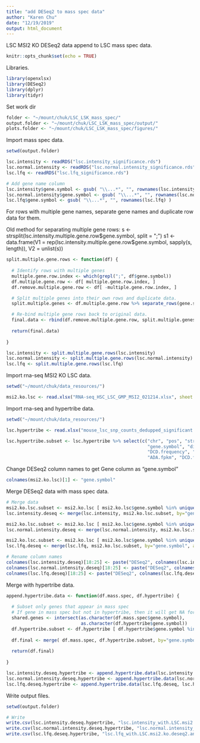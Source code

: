 ```yaml
---
title: "add DESeq2 to mass spec data"
author: "Karen Chu"
date: "12/19/2019"
output: html_document
---
```


LSC MSI2 KO DESeq2 data append to LSC mass spec data.

```r
knitr::opts_chunk$set(echo = TRUE)
```

Libraries.

```r
library(openxlsx)
library(DESeq2)
library(dplyr)
library(tidyr)
```

Set work dir

```r
folder <- "~/mount/chuk/LSC_LSK_mass_spec/"
output.folder <- "~/mount/chuk/LSC_LSK_mass_spec/output/"
plots.folder <- "~/mount/chuk/LSC_LSK_mass_spec/figures/"
```

Import mass spec data.

```r
setwd(output.folder)

lsc.intensity <- readRDS("lsc.intensity_significance.rds")
lsc.normal.intensity <- readRDS("lsc.normal.intensity_significance.rds")
lsc.lfq <- readRDS("lsc.lfq_significance.rds")

# Add gene name column
lsc.intensity$gene.symbol <- gsub( "\\...*", "", rownames(lsc.intensity) )
lsc.normal.intensity$gene.symbol <- gsub( "\\...*", "", rownames(lsc.normal.intensity) )
lsc.lfq$gene.symbol <- gsub( "\\...*", "", rownames(lsc.lfq) )
```

For rows with multiple gene names, separate gene names and duplicate row data for them.

Old method for separating multiple gene rows:
s <- strsplit(lsc.intensity.multiple.gene.row$gene.symbol, split = ";")
s1 <- data.frame(V1 = rep(lsc.intensity.multiple.gene.row$gene.symbol, sapply(s, length)), 
                 V2 = unlist(s))

```r
split.multiple.gene.rows <- function(df) {
  
  # Identify rows with multiple genes
  multiple.gene.row.index <- which(grepl(";", df$gene.symbol))
  df.multiple.gene.row <- df[ multiple.gene.row.index, ]
  df.remove.multiple.gene.row <- df[ -multiple.gene.row.index, ]

  # Split multiple genes into their own rows and duplicate data.
  split.multiple.genes <- df.multiple.gene.row %>% separate_rows(gene.symbol)

  # Re-bind multiple gene rows back to original data.
  final.data <- rbind(df.remove.multiple.gene.row, split.multiple.genes)
  
  return(final.data)
  
}

lsc.intensity <- split.multiple.gene.rows(lsc.intensity)
lsc.normal.intensity <- split.multiple.gene.rows(lsc.normal.intensity)
lsc.lfq <- split.multiple.gene.rows(lsc.lfq)
```

Import rna-seq MSI2 KO LSC data.

```r
setwd("~/mount/chuk/data_resources/")

msi2.ko.lsc <- read.xlsx("RNA-seq_HSC_LSC_GMP_MSI2_021214.xlsx", sheet = 2)
```

Import rna-seq and hypertribe data.

```r
setwd("~/mount/chuk/data_resources/")

lsc.hypertribe <- read.xlsx("mouse_lsc_snp_counts_dedupped_significant.xlsx")

lsc.hypertribe.subset <- lsc.hypertribe %>% select(c("chr", "pos", "strand", 
                                                     "gene.symbol", "diff.frequency", "ADA.frequency",
                                                     "DCD.frequency", "MIG.frequency", "gene.num.edits",
                                                     "ADA.fpkm", "DCD.fpkm", "MIG.fpkm"))
```

Change DESeq2 column names to get Gene column as "gene.symbol"

```r
colnames(msi2.ko.lsc)[1] <- "gene.symbol"
```

Merge DESeq2 data with mass spec data.

```r
# Merge data
msi2.ko.lsc.subset <- msi2.ko.lsc [ msi2.ko.lsc$gene.symbol %in% unique(lsc.intensity$gene.symbol), ]
lsc.intensity.deseq <- merge(lsc.intensity, msi2.ko.lsc.subset, by="gene.symbol", all=TRUE)

msi2.ko.lsc.subset <- msi2.ko.lsc [ msi2.ko.lsc$gene.symbol %in% unique(lsc.normal.intensity$gene.symbol), ]
lsc.normal.intensity.deseq <- merge(lsc.normal.intensity, msi2.ko.lsc.subset, by="gene.symbol", all=TRUE)

msi2.ko.lsc.subset <- msi2.ko.lsc [ msi2.ko.lsc$gene.symbol %in% unique(lsc.lfq$gene.symbol), ]
lsc.lfq.deseq <- merge(lsc.lfq, msi2.ko.lsc.subset, by="gene.symbol", all=TRUE)

# Rename column names
colnames(lsc.intensity.deseq)[18:25] <- paste("DESeq2", colnames(lsc.intensity.deseq[18:25]), sep=".")
colnames(lsc.normal.intensity.deseq)[18:25] <- paste("DESeq2", colnames(lsc.normal.intensity.deseq[18:25]), sep=".")
colnames(lsc.lfq.deseq)[18:25] <- paste("DESeq2", colnames(lsc.lfq.deseq[18:25]), sep=".")
```

Merge with hypertribe data.

```r
append.hypertribe.data <- function(df.mass.spec, df.hypertribe) {
  
  # Subset only genes that appear in mass spec
  # If gene in mass spec but not in hypertribe, then it will get NA for hypertribe data
  shared.genes <- intersect(as.character(df.mass.spec$gene.symbol), 
                            as.character(df.hypertribe$gene.symbol))
  df.hypertribe.subset <- df.hypertribe [ df.hypertribe$gene.symbol %in% shared.genes, ]
  
  df.final <- merge( df.mass.spec, df.hypertribe.subset, by="gene.symbol", all=TRUE )
  
  return(df.final)
  
}

lsc.intensity.deseq.hypertribe <- append.hypertribe.data(lsc.intensity.deseq, lsc.hypertribe.subset)
lsc.normal.intensity.deseq.hypertribe <- append.hypertribe.data(lsc.normal.intensity.deseq, lsc.hypertribe.subset)
lsc.lfq.deseq.hypertribe <- append.hypertribe.data(lsc.lfq.deseq, lsc.hypertribe.subset)
```

Write output files.

```r
setwd(output.folder)

# Write
write.csv(lsc.intensity.deseq.hypertribe, "lsc.intensity_with.LSC.msi2.ko.deseq2.and.hypertribe.data.csv", row.names = FALSE)
write.csv(lsc.normal.intensity.deseq.hypertribe, "lsc.normal.intensity_with.LSC.msi2.ko.deseq2.and.hypertribe.data.csv", row.names = FALSE)
write.csv(lsc.lfq.deseq.hypertribe, "lsc.lfq_with.LSC.msi2.ko.deseq2.and.hypertribe.data.csv", row.names = FALSE)
```










